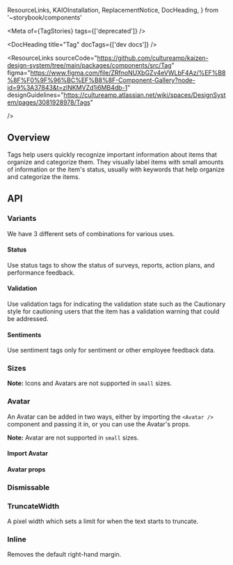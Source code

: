   ResourceLinks,
  KAIOInstallation,
  ReplacementNotice,
  DocHeading,
} from '~storybook/components'

<Meta of={TagStories} tags={['deprecated']} />

<DocHeading title="Tag" docTags={['dev docs']} />

<ResourceLinks
  sourceCode="https://github.com/cultureamp/kaizen-design-system/tree/main/packages/components/src/Tag"
  figma="https://www.figma.com/file/ZRfnoNUXbGZv4eVWLbF4Az/%EF%B8%8F%F0%9F%96%BC%EF%B8%8F-Component-Gallery?node-id=9%3A37843&t=zlNKMVZd1i6MB4db-1"
  designGuidelines="https://cultureamp.atlassian.net/wiki/spaces/DesignSystem/pages/3081928978/Tags"

/>

<ReplacementNotice />

<KAIOInstallation exportNames="Tag" />

## Overview

Tags help users quickly recognize important information about items that organize and categorize them. They visually label items with small amounts of information or the item's status, usually with keywords that help organize and categorize the items.

<Canvas of={TagStories.Playground} />
<Controls of={TagStories.Playground} />

## API

### Variants

We have 3 different sets of combinations for various uses.

#### Status

Use status tags to show the status of surveys, reports, action plans, and performance feedback.

<Canvas of={TagStories.Status} />

#### Validation

Use validation tags for indicating the validation state such as the Cautionary style for cautioning users that the item has a validation warning that could be addressed.

<Canvas of={TagStories.Validation} />

#### Sentiments

Use sentiment tags only for sentiment or other employee feedback data.

<Canvas of={TagStories.Sentiments} />

### Sizes

**Note:** Icons and Avatars are not supported in `small` sizes.

<Canvas of={TagStories.Sizes} />

### Avatar

An Avatar can be added in two ways, either by importing the `<Avatar />` component and passing it in, or you can use the Avatar's props.

**Note:** Avatar are not supported in `small` sizes.

#### Import Avatar

<Canvas of={TagStories.ProfileWithAvatarImport} />

#### Avatar props

<Canvas of={TagStories.ProfileWithAvatarProps} />

### Dismissable

<Canvas of={TagStories.Dismissible} />

### TruncateWidth

A pixel width which sets a limit for when the text starts to truncate.

<Canvas of={TagStories.Truncate} />

### Inline

Removes the default right-hand margin.

<Canvas of={TagStories.Inline} />
